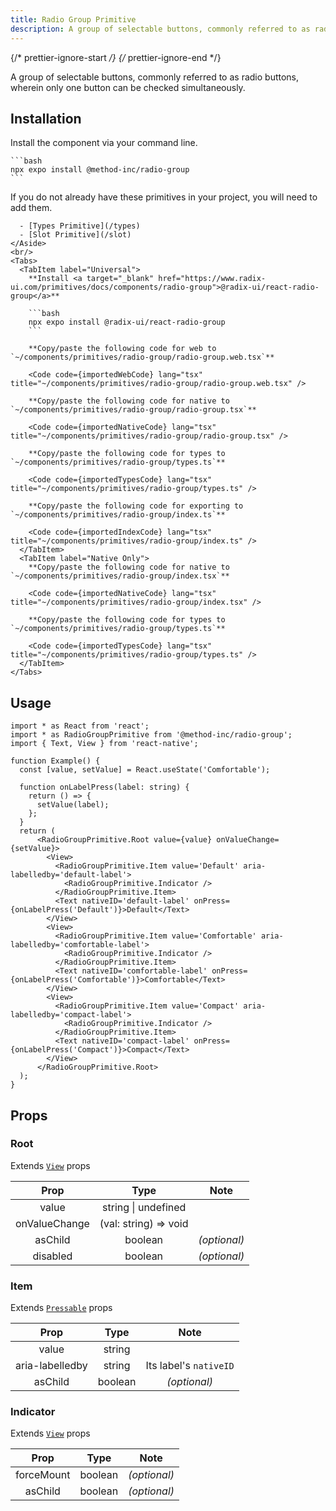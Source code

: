 ```yaml
---
title: Radio Group Primitive
description: A group of selectable buttons, commonly referred to as radio buttons, wherein only one button can be checked simultaneously.
---
```


{/* prettier-ignore-start */}
{/* prettier-ignore-end */}



A group of selectable buttons, commonly referred to as radio buttons, wherein only one button can be checked simultaneously.

## Installation

<Tabs>
  <TabItem label="NPM">

  Install the component via your command line.

    ```bash
    npx expo install @method-inc/radio-group
    ```

  </TabItem>
  <TabItem label="Manual">
    <Aside title="Uses shared primitives">
      If you do not already have these primitives in your project, you will need to add them.

      - [Types Primitive](/types)
      - [Slot Primitive](/slot)
    </Aside>
    <br/>
    <Tabs>
      <TabItem label="Universal">
        **Install <a target="_blank" href="https://www.radix-ui.com/primitives/docs/components/radio-group">@radix-ui/react-radio-group</a>**

        ```bash
        npx expo install @radix-ui/react-radio-group
        ```

        **Copy/paste the following code for web to  `~/components/primitives/radio-group/radio-group.web.tsx`**

        <Code code={importedWebCode} lang="tsx" title="~/components/primitives/radio-group/radio-group.web.tsx" />

        **Copy/paste the following code for native to  `~/components/primitives/radio-group/radio-group.tsx`**

        <Code code={importedNativeCode} lang="tsx" title="~/components/primitives/radio-group/radio-group.tsx" />

        **Copy/paste the following code for types to  `~/components/primitives/radio-group/types.ts`**

        <Code code={importedTypesCode} lang="tsx" title="~/components/primitives/radio-group/types.ts" />

        **Copy/paste the following code for exporting to  `~/components/primitives/radio-group/index.ts`**

        <Code code={importedIndexCode} lang="tsx" title="~/components/primitives/radio-group/index.ts" />
      </TabItem>
      <TabItem label="Native Only">
        **Copy/paste the following code for native to  `~/components/primitives/radio-group/index.tsx`**

        <Code code={importedNativeCode} lang="tsx" title="~/components/primitives/radio-group/index.tsx" />

        **Copy/paste the following code for types to  `~/components/primitives/radio-group/types.ts`**

        <Code code={importedTypesCode} lang="tsx" title="~/components/primitives/radio-group/types.ts" />
      </TabItem>
    </Tabs>
  </TabItem>
</Tabs>

## Usage

```tsx
import * as React from 'react';
import * as RadioGroupPrimitive from '@method-inc/radio-group';
import { Text, View } from 'react-native';

function Example() {
  const [value, setValue] = React.useState('Comfortable');

  function onLabelPress(label: string) {
    return () => {
      setValue(label);
    };
  }
  return (
      <RadioGroupPrimitive.Root value={value} onValueChange={setValue}>
        <View>
          <RadioGroupPrimitive.Item value='Default' aria-labelledby='default-label'>
            <RadioGroupPrimitive.Indicator />
          </RadioGroupPrimitive.Item>
          <Text nativeID='default-label' onPress={onLabelPress('Default')}>Default</Text>
        </View>
        <View>
          <RadioGroupPrimitive.Item value='Comfortable' aria-labelledby='comfortable-label'>
            <RadioGroupPrimitive.Indicator />
          </RadioGroupPrimitive.Item>
          <Text nativeID='comfortable-label' onPress={onLabelPress('Comfortable')}>Comfortable</Text>
        </View>
        <View>
          <RadioGroupPrimitive.Item value='Compact' aria-labelledby='compact-label'>
            <RadioGroupPrimitive.Indicator />
          </RadioGroupPrimitive.Item>
          <Text nativeID='compact-label' onPress={onLabelPress('Compact')}>Compact</Text>
        </View>
      </RadioGroupPrimitive.Root>
  );
}
```

## Props

### Root

Extends [`View`](https://reactnative.dev/docs/view#props) props

|     Prop      |                 Type                 |     Note     |
| :-----------: | :----------------------------------: | :----------: |
|     value     |         string \| undefined          |              |
| onValueChange |        (val: string) => void         |              |
|    asChild    |               boolean                | _(optional)_ |
|   disabled    |               boolean                | _(optional)_ |

### Item

Extends [`Pressable`](https://reactnative.dev/docs/pressable#props) props

|  Prop   |  Type   |     Note     |
| :-----: | :-----: | :----------: |
| value | string |  |
| aria-labelledby | string | Its label's `nativeID`|
| asChild | boolean | _(optional)_ |

### Indicator

Extends [`View`](https://reactnative.dev/docs/view#props) props

|  Prop   |  Type   |     Note     |
| :-----: | :-----: | :----------: |
| forceMount | boolean | _(optional)_ |
| asChild | boolean | _(optional)_ |